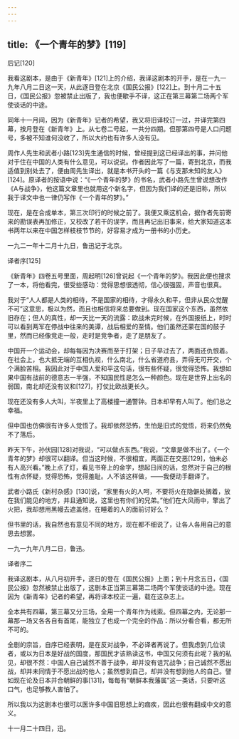 ```yaml
---
---
---
```

title: 《一个青年的梦》[119]
---




后记[120]


我看这剧本，是由于《新青年》[121]上的介绍，我译这剧本的开手，是在一九一九年八月二日这一天，从此逐日登在北京《国民公报》[122]上。到十月二十五日，《国民公报》忽被禁止出版了，我也便歇手不译，这正在第三幕第二场两个军使谈话的中途。

同年十一月间，因为《新青年》记者的希望，我又将旧译校订一过，并译完第四幕，按月登在《新青年》上。从七卷二号起，一共分四期。但那第四号是人口问题号，多被不知谁何没收了，所以大约也有许多人没有见。

周作人先生和武者小路[123]先生通信的时候，曾经提到这已经译出的事，并问他对于住在中国的人类有什么意见，可以说说。作者因此写了一篇，寄到北京，而我适值到别处去了，便由周先生译出，就是本书开头的一篇《与支那未知的友人》[124]。原译者的按语中说：“《一个青年的梦》的书名，武者小路先生曾说想改作《A与战争》，他这篇文章里也就用这个新名字，但因为我们译的还是旧称，所以我于译文中也一律仍写作《一个青年的梦》。”

现在，是在合成单本，第三次印行的时候之前了。我便又乘这机会，据作者先前寄来的勘误表再加修正，又校改了若干的误字，而且再记出旧事来，给大家知道这本书两年以来在中国怎样枝枝节节的，好容易才成为一册书的小历史。

一九二一年十二月十九日，鲁迅记于北京。





译者序[125]


《新青年》四卷五号里面，周起明[126]曾说起《一个青年的梦》。我因此便也搜求了一本，将他看完，很受些感动：觉得思想很透彻，信心很强固，声音也很真。

我对于“人人都是人类的相待，不是国家的相待，才得永久和平，但非从民众觉醒不可”这意思，极以为然，而且也相信将来总要做到。现在国家这个东西，虽然依旧存在；但人的真性，却一天比一天的流露：欧战未完时候，在外国报纸上，时时可以看到两军在停战中往来的美谭，战后相爱的至情。他们虽然还蒙在国的鼓子里，然而已经像竞走一般，走时是竞争者，走了是朋友了。

中国开一个运动会，却每每因为决赛而至于打架；日子早过去了，两面还仇恨着。在社会上，也大抵无端的互相仇视，什么南北，什么省道府县，弄得无可开交，个个满脸苦相。我因此对于中国人爱和平这句话，很有些怀疑，很觉得恐怖。我想如果中国有战前的德意志一半强，不知国民性是怎么一种颜色。现在是世界上出名的弱国，南北却还没有议和[127]，打仗比欧战更长久。

现在还没有多人大叫，半夜里上了高楼撞一通警钟。日本却早有人叫了。他们总之幸福。

但中国也仿佛很有许多人觉悟了。我却依然恐怖，生怕是旧式的觉悟，将来仍然免不了落后。

昨天下午，孙伏园[128]对我说，“可以做点东西。”我说，“文章是做不出了。《一个青年的梦》却很可以翻译。但当这时候，不很相宜，两面正在交恶[129]，怕未必有人高兴看。”晚上点了灯，看见书脊上的金字，想起日间的话，忽然对于自己的根性有点怀疑，觉得恐怖，觉得羞耻。人不该这样做，——我便动手翻译了。

武者小路氏《新村杂感》[130]说，“家里有火的人呵，不要将火在隐僻处搁着，放在我们能见的地方，并且通知说，这里也有你们的兄弟。”他们在大风雨中，擎出了火把，我却想用黑幔去遮盖他，在睡着的人的面前讨好么？

但书里的话，我自然也有意见不同的地方，现在都不细说了，让各人各用自己的意思去想罢。

一九一九年八月二日，鲁迅。





译者序二


我译这剧本，从八月初开手，逐日的登在《国民公报》上面；到十月念五日，《国民公报》忽然被禁止出版了，这剧本正当第三幕第二场两个军使谈话的中途。现在因为《新青年》记者的希望，再将译本校正一遍，载在这杂志上。

全本共有四幕，第三幕又分三场，全用一个青年作为线索。但四幕之内，无论那一幕那一场又各各自有首尾，能独立了也成一个完全的作品：所以分看合看，都无所不可的。

全剧的宗旨，自序已经表明，是在反对战争，不必译者再说了。但我虑到几位读者，或以为日本是好战的国度，那国民才该熟读这书，中国又何须有此呢？我的私见，却很不然：中国人自己诚然不善于战争，却并没有诅咒战争；自己诚然不愿出战，却并未同情于不愿出战的他人；虽然想到自己，却并没有想到他人的自己。譬如现在论及日本并合朝鲜的事[131]，每每有“朝鲜本我藩属”这一类话，只要听这口气，也足够教人害怕了。

所以我以为这剧本也很可以医许多中国旧思想上的痼疾，因此也很有翻成中文的意义。

十一月二十四日，迅。